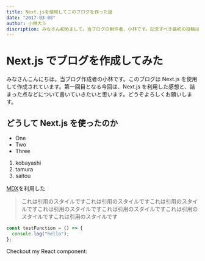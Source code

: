 ```yaml
---
title: Next.jsを使用してこのブログを作った話
date: "2017-03-08"
author: 小林大斗
discription: みなさん初めまして。当ブログの制作者、小林です。記念すべき最初の投稿は、どのようにしてこのブログを作成したかの話にしたいと思います。
---
```


# Next.js でブログを作成してみた

みなさんこんにちは。当ブログ作成者の小林です。このブログは Next.js を使用して作成されています。第一回目となる今回は、Next.js を利用した感想と、詰まった点などについて書いていきたいと思います。どうぞよろしくお願いします。

## どうして Next.js を使ったのか

- One
- Two
- Three

1. kobayashi
2. tamura
3. saitou

[MDX](https://mdxjs.com "title")を利用した

> これは引用のスタイルですこれは引用のスタイルですこれは引用のスタイルですこれは引用のスタイルですこれは引用のスタイルですこれは引用のスタイルですこれは引用のスタイルです

```js
const testFunction = () => {
  console.log("hello");
};
```

Checkout my React component:
